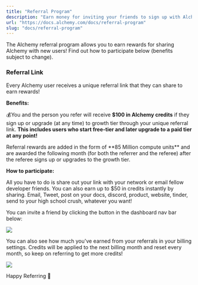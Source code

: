 ```yaml
---
title: "Referral Program"
description: "Earn money for inviting your friends to sign up with Alchemy!"
url: "https://docs.alchemy.com/docs/referral-program"
slug: "docs/referral-program"
---
```



The Alchemy referral program allows you to earn rewards for sharing Alchemy with new users! Find out how to participate below (benefits subject to change).

### Referral Link

Every Alchemy user receives a unique referral link that they can share to earn rewards!

**Benefits:**

💰You and the person you refer will receive **$100 in Alchemy credits** if they sign up or upgrade (at any time) to growth tier through your unique referral link. **This includes users who start free-tier and later upgrade to a paid tier at any point!**

<Info>
  Referral rewards are added in the form of **85 Million compute units** and are awarded the following month (for both the referrer and the referee) after the referee signs up or upgrades to the growth tier.
</Info>

**How to participate:**

All you have to do is share out your link with your network or email fellow developer friends. You can also earn up to $50 in credits instantly by sharing. Email, Tweet, post on your docs, discord, product, website, tinder, send to your high school crush, whatever you want!

You can invite a friend by clicking the button in the dashboard nav bar below:

![](5f1d8a2-Screenshot_2023-04-03_at_1.17.32_PM.png)

You can also see how much you've earned from your referrals in your billing settings. Credits will be applied to the next billing month and reset every month, so keep on referring to get more credits!

![](24d810b-Screenshot_2023-04-03_at_12.54.53_PM.png)

Happy Referring 🎉
